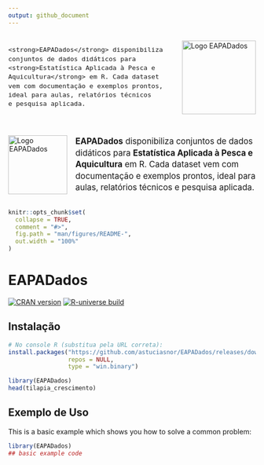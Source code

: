 ```yaml
---
output: github_document
---
```


<div style="display: flex; align-items: center; margin-bottom: 1em;">
  <div style="flex: 1; font-size: 1.1em; line-height: 1.4;">
    <strong>EAPADados</strong> disponibiliza conjuntos de dados didáticos para  
    <strong>Estatística Aplicada à Pesca e Aquicultura</strong> em R. Cada dataset  
    vem com documentação e exemplos prontos, ideal para aulas, relatórios técnicos  
    e pesquisa aplicada.
  </div>
  <img src="man/figures/logo_pacote_eapadados.png" width="150" alt="Logo EAPADados" />
</div>





<div style="display:flex;align-items:center;margin-bottom:1em">
  <img src="man/figures/logo_pacote_eapadados.png" width="120" alt="Logo EAPADados"/>
  <p style="margin-left:1em;font-size:1.2em;line-height:1.4;">
    <strong>EAPADados</strong> disponibiliza conjuntos de dados didáticos para
    <strong>Estatística Aplicada à Pesca e Aquicultura</strong> em R. Cada dataset
    vem com documentação e exemplos prontos, ideal para aulas, relatórios técnicos
    e pesquisa aplicada.
  </p>
</div>



<!-- README.md is generated from README.Rmd. Please edit that file -->

```r
knitr::opts_chunk$set(
  collapse = TRUE,
  comment = "#>",
  fig.path = "man/figures/README-",
  out.width = "100%"
)
```

# EAPADados

[![CRAN version](https://www.r-pkg.org/badges/version/EAPADados)](https://CRAN.R-project.org/package=EAPADados)
[![R-universe build](https://astuciasnor.r-universe.dev/badges/EAPADados)](https://astuciasnor.r-universe.dev)

<!-- badges: start -->

<!-- badges: end -->

## Instalação

```r

# No console R (substitua pela URL correta):
install.packages("https://github.com/astuciasnor/EAPADados/releases/download/v0.1.1/EAPADados_0.1.1.zip",
                 repos = NULL,
                 type = "win.binary")

library(EAPADados)
head(tilapia_crescimento)
```

## Exemplo de Uso

This is a basic example which shows you how to solve a common problem:

```r
library(EAPADados)
## basic example code
```
